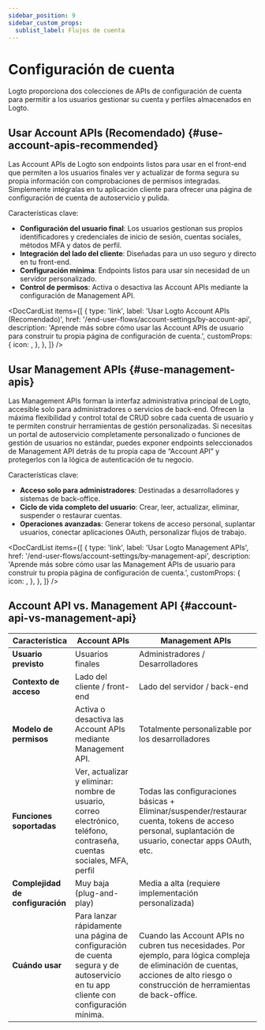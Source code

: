 ```yaml
---
sidebar_position: 9
sidebar_custom_props:
  sublist_label: Flujos de cuenta
---
```



# Configuración de cuenta

Logto proporciona dos colecciones de APIs de configuración de cuenta para permitir a los usuarios gestionar su cuenta y perfiles almacenados en Logto.

## Usar Account APIs (Recomendado) \{#use-account-apis-recommended}

Las Account APIs de Logto son endpoints listos para usar en el front-end que permiten a los usuarios finales ver y actualizar de forma segura su propia información con comprobaciones de permisos integradas. Simplemente intégralas en tu aplicación cliente para ofrecer una página de configuración de cuenta de autoservicio y pulida.

Características clave:

- **Configuración del usuario final**: Los usuarios gestionan sus propios identificadores y credenciales de inicio de sesión, cuentas sociales, métodos MFA y datos de perfil.
- **Integración del lado del cliente**: Diseñadas para un uso seguro y directo en tu front-end.
- **Configuración mínima**: Endpoints listos para usar sin necesidad de un servidor personalizado.
- **Control de permisos**: Activa o desactiva las Account APIs mediante la configuración de Management API.

<DocCardList
  items={[
    {
      type: 'link',
      label: 'Usar Logto Account APIs (Recomendado)',
      href: '/end-user-flows/account-settings/by-account-api',
      description:
        'Aprende más sobre cómo usar las Account APIs de usuario para construir tu propia página de configuración de cuenta.',
      customProps: {
        icon: <GearIcon />,
      },
    },
  ]}
/>

## Usar Management APIs \{#use-management-apis}

Las Management APIs forman la interfaz administrativa principal de Logto, accesible solo para administradores o servicios de back-end. Ofrecen la máxima flexibilidad y control total de CRUD sobre cada cuenta de usuario y te permiten construir herramientas de gestión personalizadas. Si necesitas un portal de autoservicio completamente personalizado o funciones de gestión de usuarios no estándar, puedes exponer endpoints seleccionados de Management API detrás de tu propia capa de “Account API” y protegerlos con la lógica de autenticación de tu negocio.

Características clave:

- **Acceso solo para administradores**: Destinadas a desarrolladores y sistemas de back-office.
- **Ciclo de vida completo del usuario**: Crear, leer, actualizar, eliminar, suspender o restaurar cuentas.
- **Operaciones avanzadas**: Generar tokens de acceso personal, suplantar usuarios, conectar aplicaciones OAuth, personalizar flujos de trabajo.

<DocCardList
  items={[
    {
      type: 'link',
      label: 'Usar Logto Management APIs',
      href: '/end-user-flows/account-settings/by-management-api',
      description:
        'Aprende más sobre cómo usar las Management APIs de usuario para construir tu propia página de configuración de cuenta.',
      customProps: {
        icon: <GearIcon />,
      },
    },
  ]}
/>

## Account API vs. Management API \{#account-api-vs-management-api}

| Característica                   | Account APIs                                                                                                                       | Management APIs                                                                                                                                                                        |
| -------------------------------- | ---------------------------------------------------------------------------------------------------------------------------------- | -------------------------------------------------------------------------------------------------------------------------------------------------------------------------------------- |
| **Usuario previsto**             | Usuarios finales                                                                                                                   | Administradores / Desarrolladores                                                                                                                                                      |
| **Contexto de acceso**           | Lado del cliente / front-end                                                                                                       | Lado del servidor / back-end                                                                                                                                                           |
| **Modelo de permisos**           | Activa o desactiva las Account APIs mediante Management API.                                                                       | Totalmente personalizable por los desarrolladores                                                                                                                                      |
| **Funciones soportadas**         | Ver, actualizar y eliminar: nombre de usuario, correo electrónico, teléfono, contraseña, cuentas sociales, MFA, perfil             | Todas las configuraciones básicas + Eliminar/suspender/restaurar cuenta, tokens de acceso personal, suplantación de usuario, conectar apps OAuth, etc.                                 |
| **Complejidad de configuración** | Muy baja (plug-and-play)                                                                                                           | Media a alta (requiere implementación personalizada)                                                                                                                                   |
| **Cuándo usar**                  | Para lanzar rápidamente una página de configuración de cuenta segura y de autoservicio en tu app cliente con configuración mínima. | Cuando las Account APIs no cubren tus necesidades. Por ejemplo, para lógica compleja de eliminación de cuentas, acciones de alto riesgo o construcción de herramientas de back-office. |
